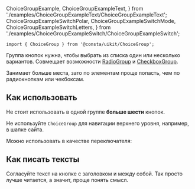   ChoiceGroupExample,
  ChoiceGroupExampleText,
} from './examples/ChoiceGroupExampleText/ChoiceGroupExampleText';
  ChoiceGroupExampleSwitchPolar,
  ChoiceGroupExampleSwitchMode,
  ChoiceGroupExampleSwitchLetters,
} from './examples/ChoiceGroupExampleSwitch/ChoiceGroupExampleSwitch';

```tsx
import { ChoiceGroup } from '@consta/uikit/ChoiceGroup';
```

Группа кнопок нужна, чтобы выбрать из списка один или несколько вариантов.
Совмещает возможности [RadioGroup](##LIBS.STAND/stand:uikit--components--radiogroup--stable) и
[CheckboxGroup](##LIBS.STAND/stand:uikit--components--checkboxgroup--stable).

Занимает больше места, зато по элементам проще попасть, чем по радиокнопкам
или чекбоксам.

<ChoiceGroupExample />

## Как использовать

Не стоит использовать в одной группе **больше шести** кнопок.

Не используйте `ChoiceGroup` для навигации верхнего уровня, например, в шапке сайта.

Можно использовать в качестве переключателя:

<ChoiceGroupExampleSwitchPolar />
<ChoiceGroupExampleSwitchLetters />
<ChoiceGroupExampleSwitchMode />

## Как писать тексты

Согласуйте текст на кнопке с заголовком и между собой. Так просто лучше читается, а значит, проще понять смысл.

<ChoiceGroupExampleText />
